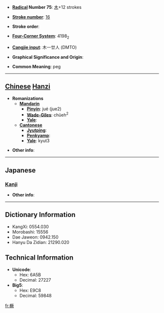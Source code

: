 * '''[[Wiktionary:Chinese radical index| Radical]] Number 75''': [[Wiktionary:Chinese radical index 木|木]]+12 strokes

* '''[[Wiktionary:Chinese total strokes index|Stroke number]]''': [[Wiktionary:Chinese total strokes index 16|16]]

* '''Stroke order''': 

* '''[[Wiktionary:Chinese four corner index|Four-Corner System]]''': 4198<sub>2</sub>

* '''[[Wiktionary:Chinese Cangjie index|Cangjie input]]''': 木一廿人 (DMTO)

* '''Graphical Significance and Origin''': 

* '''Common Meaning''': peg

----

== [[Chinese]] [[Hanzi]] ==

* '''Romanizations'''
** '''[[Mandarin]]'''
*** '''[[Pinyin]]''': jué (jue2)
*** '''[[Wade-Giles]]''': chüeh<sup>2</sup>
*** '''[[Yale]]''': 
** '''[[Cantonese]]'''
*** '''[[Jyutping]]''':
*** '''[[Penkyamp]]''': 
*** '''[[Yale]]''': kyut3

* '''Other info''': 

----

==Japanese==
===[[Kanji]]===
{{kanji|on readings=[[けつ]] (ketsu), [[かち]] (kachi), [[けい]] (kei), [[け]] (ke)|kun readings=[[くい]] (kui)}}

* '''Other info''':  

----

== Dictionary Information ==

* KangXi: 0554.030
* Morobashi: 15556
* Dae Jaweon: 0942.150
* Hanyu Da Zidian: 21290.020

== Technical Information ==

* '''Unicode''':
** Hex: 6A5B
** Decimal: 27227
* '''Big5''':
** Hex: E9C8
** Decimal: 59848

[[fr:橛]]